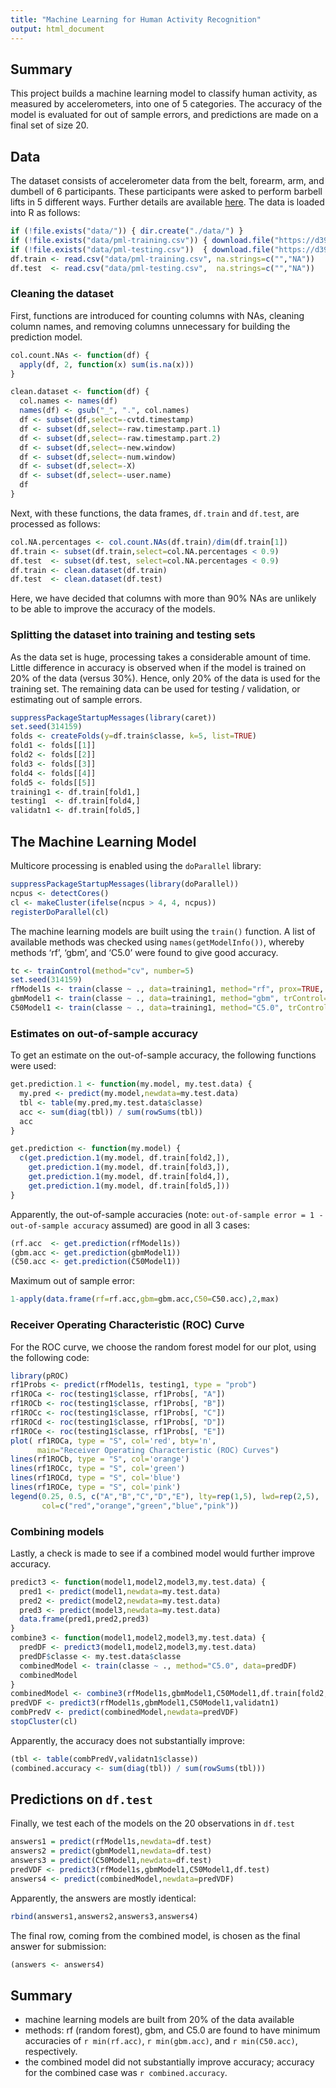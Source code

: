 ```yaml
---
title: "Machine Learning for Human Activity Recognition"
output: html_document
---
```


## Summary

This project builds a machine learning model to classify human activity,
as measured by accelerometers, into one of 5 categories.
The accuracy of the model is evaluated for out of sample errors,
and predictions are made on a final set of size 20.

## Data

The dataset consists of accelerometer data from the belt, forearm, arm, and dumbell of 6 participants.
These participants were asked to perform barbell lifts in 5 different ways.
Further details are available
[here](http://groupware.les.inf.puc-rio.br/har).
The data is loaded into R as follows:
```r
if (!file.exists("data/")) { dir.create("./data/") }
if (!file.exists("data/pml-training.csv")) { download.file("https://d396qusza40orc.cloudfront.net/predmachlearn/pml-training.csv","data/pml-training.csv",method="curl") }
if (!file.exists("data/pml-testing.csv"))  { download.file("https://d396qusza40orc.cloudfront.net/predmachlearn/pml-testing.csv", "data/pml-testing.csv", method="curl") }
df.train <- read.csv("data/pml-training.csv", na.strings=c("","NA"))
df.test  <- read.csv("data/pml-testing.csv",  na.strings=c("","NA"))
```

### Cleaning the dataset

First, functions are introduced for counting columns with NAs,
cleaning column names, and removing columns unnecessary for building
the prediction model.
```r
col.count.NAs <- function(df) {
  apply(df, 2, function(x) sum(is.na(x)))
}

clean.dataset <- function(df) {
  col.names <- names(df)
  names(df) <- gsub("_", ".", col.names)
  df <- subset(df,select=-cvtd.timestamp)
  df <- subset(df,select=-raw.timestamp.part.1)
  df <- subset(df,select=-raw.timestamp.part.2)
  df <- subset(df,select=-new.window)
  df <- subset(df,select=-num.window)
  df <- subset(df,select=-X)
  df <- subset(df,select=-user.name)
  df
}
```

Next, with these functions, the data frames, `df.train` and `df.test`,
are processed as follows:
```r
col.NA.percentages <- col.count.NAs(df.train)/dim(df.train[1])
df.train <- subset(df.train,select=col.NA.percentages < 0.9)
df.test  <- subset(df.test, select=col.NA.percentages < 0.9)
df.train <- clean.dataset(df.train)
df.test  <- clean.dataset(df.test)
```
Here, we have decided that columns with more than 90% NAs are
unlikely to be able to improve the accuracy of the models.

### Splitting the dataset into training and testing sets

As the data set is huge, processing takes a considerable amount
of time. Little difference in accuracy is observed when if the
model is trained on 20% of the data (versus 30%).  Hence,
only 20% of the data is used for the training set.  The remaining
data can be used for testing / validation, or estimating out
of sample errors.
```r
suppressPackageStartupMessages(library(caret))
set.seed(314159)
folds <- createFolds(y=df.train$classe, k=5, list=TRUE)
fold1 <- folds[[1]]
fold2 <- folds[[2]]
fold3 <- folds[[3]]
fold4 <- folds[[4]]
fold5 <- folds[[5]]
training1 <- df.train[fold1,]
testing1  <- df.train[fold4,]
validatn1 <- df.train[fold5,]
```

## The Machine Learning Model

Multicore processing is enabled using the `doParallel` library:
```r
suppressPackageStartupMessages(library(doParallel))
ncpus <- detectCores()
cl <- makeCluster(ifelse(ncpus > 4, 4, ncpus))
registerDoParallel(cl)
```

The machine learning models are built using the `train()` function.
A list of available methods was checked using `names(getModelInfo())`,
whereby methods 'rf', 'gbm', and 'C5.0' were found to give good accuracy.
```r
tc <- trainControl(method="cv", number=5)
set.seed(314159)
rfModel1s <- train(classe ~ ., data=training1, method="rf", prox=TRUE, trControl=tc, preProc = c("center", "scale"))
gbmModel1 <- train(classe ~ ., data=training1, method="gbm", trControl=tc)
C50Model1 <- train(classe ~ ., data=training1, method="C5.0", trControl=tc)
```

### Estimates on out-of-sample accuracy
To get an estimate on the out-of-sample accuracy,
the following functions were used:
```r
get.prediction.1 <- function(my.model, my.test.data) {
  my.pred <- predict(my.model,newdata=my.test.data)
  tbl <- table(my.pred,my.test.data$classe)
  acc <- sum(diag(tbl)) / sum(rowSums(tbl))
  acc
}

get.prediction <- function(my.model) {
  c(get.prediction.1(my.model, df.train[fold2,]),
    get.prediction.1(my.model, df.train[fold3,]),
    get.prediction.1(my.model, df.train[fold4,]),
    get.prediction.1(my.model, df.train[fold5,]))
}
```

Apparently, the out-of-sample accuracies (note: `out-of-sample error = 1 - out-of-sample accuracy` assumed) are good in all 3 cases:
```r
(rf.acc  <- get.prediction(rfModel1s))
(gbm.acc <- get.prediction(gbmModel1))
(C50.acc <- get.prediction(C50Model1))
```

Maximum out of sample error:
```r
1-apply(data.frame(rf=rf.acc,gbm=gbm.acc,C50=C50.acc),2,max)
```

### Receiver Operating Characteristic (ROC) Curve

For the ROC curve, we choose the random forest model for our plot,
using the following code:
```r
library(pROC)
rf1Probs <- predict(rfModel1s, testing1, type = "prob")
rf1ROCa <- roc(testing1$classe, rf1Probs[, "A"])
rf1ROCb <- roc(testing1$classe, rf1Probs[, "B"])
rf1ROCc <- roc(testing1$classe, rf1Probs[, "C"])
rf1ROCd <- roc(testing1$classe, rf1Probs[, "D"])
rf1ROCe <- roc(testing1$classe, rf1Probs[, "E"])
plot( rf1ROCa, type = "S", col='red', bty='n',
      main="Receiver Operating Characteristic (ROC) Curves")
lines(rf1ROCb, type = "S", col='orange')
lines(rf1ROCc, type = "S", col='green')
lines(rf1ROCd, type = "S", col='blue')
lines(rf1ROCe, type = "S", col='pink')
legend(0.25, 0.5, c("A","B","C","D","E"), lty=rep(1,5), lwd=rep(2,5),
       col=c("red","orange","green","blue","pink"))
```

### Combining models

Lastly, a check is made to see if a combined model would
further improve accuracy.
```r
predict3 <- function(model1,model2,model3,my.test.data) {
  pred1 <- predict(model1,newdata=my.test.data)
  pred2 <- predict(model2,newdata=my.test.data)
  pred3 <- predict(model3,newdata=my.test.data)
  data.frame(pred1,pred2,pred3)
}
combine3 <- function(model1,model2,model3,my.test.data) {
  predDF <- predict3(model1,model2,model3,my.test.data)
  predDF$classe <- my.test.data$classe
  combinedModel <- train(classe ~ ., method="C5.0", data=predDF)
  combinedModel
}
combinedModel <- combine3(rfModel1s,gbmModel1,C50Model1,df.train[fold2,])
predVDF <- predict3(rfModel1s,gbmModel1,C50Model1,validatn1)
combPredV <- predict(combinedModel,newdata=predVDF)
stopCluster(cl)
```

Apparently, the accuracy does not substantially improve:
```r
(tbl <- table(combPredV,validatn1$classe))
(combined.accuracy <- sum(diag(tbl)) / sum(rowSums(tbl)))
```

## Predictions on `df.test`

Finally, we test each of the models on the 20 observations
in `df.test`

```r
answers1 = predict(rfModel1s,newdata=df.test)
answers2 = predict(gbmModel1,newdata=df.test)
answers3 = predict(C50Model1,newdata=df.test)
predVDF <- predict3(rfModel1s,gbmModel1,C50Model1,df.test)
answers4 <- predict(combinedModel,newdata=predVDF)
```

Apparently, the answers are mostly identical:
```r
rbind(answers1,answers2,answers3,answers4)
```

The final row, coming from the combined model, is chosen as
the final answer for submission:
```r
(answers <- answers4)
```

## Summary

- machine learning models are built from 20% of the data available
- methods: rf (random forest), gbm, and C5.0 are found to have minimum
  accuracies of `r min(rf.acc)`, `r min(gbm.acc)`, and `r min(C50.acc)`,
  respectively.
- the combined model did not substantially improve accuracy; accuracy
  for the combined case was `r combined.accuracy`.
